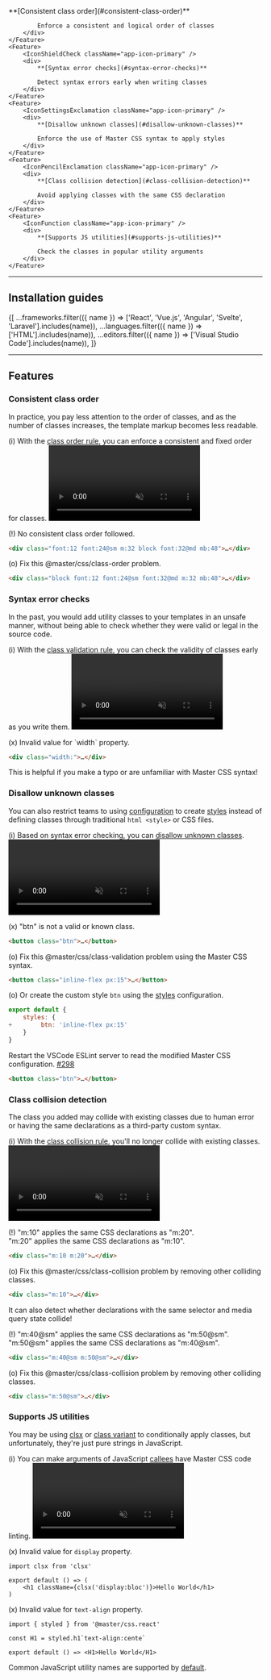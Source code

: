 
<Features className="grid-cols:3@sm my:50">
    <Feature>
        <IconStatusChange className="app-icon-primary" />
        <div>
            **[Consistent class order](#consistent-class-order)**

            Enforce a consistent and logical order of classes
        </div>
    </Feature>
    <Feature>
        <IconShieldCheck className="app-icon-primary" />
        <div>
            **[Syntax error checks](#syntax-error-checks)**

            Detect syntax errors early when writing classes
        </div>
    </Feature>
    <Feature>
        <IconSettingsExclamation className="app-icon-primary" />
        <div>
            **[Disallow unknown classes](#disallow-unknown-classes)**

            Enforce the use of Master CSS syntax to apply styles
        </div>
    </Feature>
    <Feature>
        <IconPencilExclamation className="app-icon-primary" />
        <div>
            **[Class collision detection](#class-collision-detection)**

            Avoid applying classes with the same CSS declaration
        </div>
    </Feature>
    <Feature>
        <IconFunction className="app-icon-primary" />
        <div>
            **[Supports JS utilities](#supports-js-utilities)**

            Check the classes in popular utility arguments
        </div>
    </Feature>
</Features>

---


## Installation guides
<IconButtons url="/docs/code-linting">
    {[
        ...frameworks.filter(({ name }) => ['React', 'Vue.js', 'Angular', 'Svelte', 'Laravel'].includes(name)),
        ...languages.filter(({ name }) => ['HTML'].includes(name)),
        ...editors.filter(({ name }) => ['Visual Studio Code'].includes(name)),
    ]}
</IconButtons>

---

## Features
### Consistent class order
In practice, you pay less attention to the order of classes, and as the number of classes increases, the template markup becomes less readable.

(i) With the [class order rule](/docs/eslint#class-order), you can enforce a consistent and fixed order for classes.
<video className="aspect:2/1 r:5 max-w:xs w:full" autoPlay loop muted playsInline>
    <source src="/videos/consistent-class-order.webm" type="video/webm" />
</video>

(!) <span className="text:warning">No consistent class order followed.</span>
```html
<div class="font:12 font:24@sm m:32 block font:32@md mb:48">…</div>
```
(o) Fix this @master/css/class-order problem.
```html
<div class="block font:12 font:24@sm font:32@md m:32 mb:48">…</div>
```

### Syntax error checks
In the past, you would add utility classes to your templates in an unsafe manner, without being able to check whether they were valid or legal in the source code.

(i) With the [class validation rule](/docs/eslint#class-order), you can check the validity of classes early as you write them.
<video className="aspect:2/1 r:5 max-w:xs w:full" autoPlay loop muted playsInline>
    <source src="/videos/syntax-error-checks.webm" type="video/webm" />
</video>

(x) <span className="text:error">Invalid value for \`width\` property.</span>
```html
<div class="width:">…</div>
```
This is helpful if you make a typo or are unfamiliar with Master CSS syntax!

### Disallow unknown classes
You can also restrict teams to using [configuration](/docs/configuration) to create [styles](/docs/styles) instead of defining classes through traditional `html <style>` or CSS files.

(i) Based on syntax error checking, you can [disallow unknown classes](/docs/eslint#class-validation).
<video className="aspect:2/1 r:5 max-w:xs w:full" autoPlay loop muted playsInline>
    <source src="/videos/disallow-unknown-class.webm" type="video/webm" />
</video>

(x) <span className="text:error">"btn" is not a valid or known class.</span>
```html
<button class="btn">…</button>
```
(o) Fix this @master/css/class-validation problem using the Master CSS syntax.
```html
<button class="inline-flex px:15">…</button>
```
(o) Or create the custom style `btn` using the [styles](/docs/styles) configuration.
```js name=master.css.js
export default {
    styles: {
+        btn: 'inline-flex px:15'
    }
}
```
Restart the VSCode ESLint server to read the modified Master CSS configuration. [#298](https://github.com/master-co/css/issues/298)
```html
<button class="btn">…</button>
```

### Class collision detection
The class you added may collide with existing classes due to human error or having the same declarations as a third-party custom syntax.

(i) With the [class collision rule](/docs/eslint#class-collision), you'll no longer collide with existing classes.
<video className="aspect:2/1 r:5 max-w:xs w:full" autoPlay loop muted playsInline>
    <source src="/videos/class-collision-detection.webm" type="video/webm" />
</video>

(!) <span className="text:warning">"m:10" applies the same CSS declarations as "m:20".</span><br/><span className="text:warning">"m:20" applies the same CSS declarations as "m:10".</span>
```html
<div class="m:10 m:20">…</div>
```
(o) Fix this @master/css/class-collision problem by removing other colliding classes.
```html
<div class="m:10">…</div>
```
It can also detect whether declarations with the same selector and media query state collide!

(!) <span className="text:warning">"m:40@sm" applies the same CSS declarations as "m:50@sm".</span><br/><span className="text:warning">"m:50@sm" applies the same CSS declarations as "m:40@sm".</span>
```html
<div class="m:40@sm m:50@sm">…</div>
```
(o) Fix this @master/css/class-collision problem by removing other colliding classes.
```html
<div class="m:50@sm">…</div>
```

### Supports JS utilities
You may be using [clsx](https://github.com/lukeed/clsx) or [class variant](/docs/class-variant) to conditionally apply classes, but unfortunately, they're just pure strings in JavaScript.

(i) You can make arguments of JavaScript [callees](/docs/eslint#calleematching) have Master CSS code linting.
<video className="aspect:2/1 r:5 max-w:xs w:full" autoPlay loop muted playsInline>
    <source src="/videos/supports-js-utilities.webm" type="video/webm" />
</video>

(x) <span className="text:error">Invalid value for `display` property.</span>
```tsx
import clsx from 'clsx'

export default () => (
    <h1 className={clsx('display:bloc')}>Hello World</h1>
)
```
(x) <span className="text:error">Invalid value for `text-align` property.</span>
```tsx
import { styled } from '@master/css.react'

const H1 = styled.h1`text-align:cente`

export default () => <H1>Hello World</H1>
```
Common JavaScript utility names are supported by [default](/docs/eslint#calleematching).
